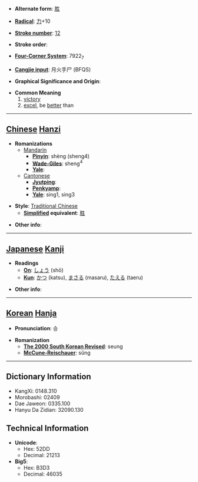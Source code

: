 * '''Alternate form''': [[胜]]

* '''[[Wiktionary:Chinese radical index| Radical]]''': [[Wiktionary:Chinese radical index 力|力]]+10

* '''[[Wiktionary:Chinese total strokes index|Stroke number]]''': [[Wiktionary:Chinese total strokes index 12|12]]

* '''Stroke order''': 

* '''[[Wiktionary:Chinese four corner index|Four-Corner System]]''': 7922<sub>7</sub>

* '''[[Wiktionary:Chinese Cangjie index|Cangjie input]]''': 月火手尸 (BFQS)

* '''Graphical Significance and Origin''': 

* '''Common Meaning'''
*#[[victory]]
*# [[excel]], be [[better]] than


----

== [[Chinese]] [[Hanzi]] ==

* '''Romanizations'''
** [[Mandarin]]
*** '''[[Pinyin]]''': shèng (sheng4)
*** '''[[Wade-Giles]]''': sheng<sup>4</sup>
*** '''[[Yale]]''': 
**[[Cantonese]]
***'''[[Jyutping]]''':
***'''[[Penkyamp]]''': 
***'''[[Yale]]''': sing1, sing3

* '''Style''': [[Traditional Chinese]] 
** '''[[Simplified Chinese|Simplified]] equivalent''': [[胜]]

* '''Other info''': 

----

== [[Japanese]] [[Kanji]] ==

* '''Readings'''
** '''[[On]]''': [[しょう]] (shō)
** '''[[Kun]]''': [[かつ]] (katsu), [[まさる]] (masaru), [[たえる]] (taeru)

* '''Other info''':  

----

== [[Korean]] [[Hanja]] ==

* '''Pronunciation''': 승

* '''Romanization'''
** '''[[The 2000 South Korean Revised Romanization|The 2000 South Korean Revised]]''': seung
** '''[[McCune-Reischauer]]''': sŭng

----

== Dictionary Information ==

* KangXi: 0148.310
* Morobashi: 02409
* Dae Jaweon: 0335.100
* Hanyu Da Zidian: 32090.130

== Technical Information ==

* '''Unicode''':
** Hex: 52DD
** Decimal: 21213
* '''Big5''':
** Hex: B3D3
** Decimal: 46035